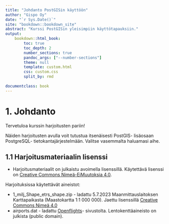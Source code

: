```yaml
---
title: "Johdanto PostGISin käyttöön"
author: "Gispo Oy"   
date: "`r Sys.Date()`"
site: "bookdown::bookdown_site"
abstract: "Kurssi PostGISin yleisimpiin käyttötapauksiin."
output:
    bookdown::html_book:
        toc: true
        toc_depth: 2
        number_sections: true
        pandoc_args: ["--number-sections"]
        theme: null
        template: custom.html
        css: custom.css
        split_by: rmd
      
documentclass: book
---
```


# 1. Johdanto

Tervetuloa kurssin harjoitusten pariin!

Näiden harjoitusten avulla voit tutustua itsenäisesti PostGIS- lisäosaan PostgreSQL- tietokantajärjestelmään. Valitse vasemmalta haluamasi aihe.

## 1.1 Harjoitusmateriaalin lisenssi

- Harjoitusmateriaalit on julkaistu avoimella lisenssillä. Käytettävä lisenssi on [Creative Commons Nimeä-EiMuutoksia 4.0](https://creativecommons.org/licenses/by-nd/2.0/deed.fi).

Harjoituksissa käytettävät aineistot:

- 1_milj_Shape_etrs_shape.zip - ladattu 5.7.2023 Maanmittauslaitoksen Karttapaikasta (Maastokartta 1:1 000 000). Jaettu lisenssillä [Creative Commons Nimeä 4.0](https://creativecommons.org/licenses/by/4.0/deed.fi)
- airports.dat - ladattu [Openflights](https://openflights.org/data.html)- sivustolta. Lentokenttäaineisto on julkista (public domain).